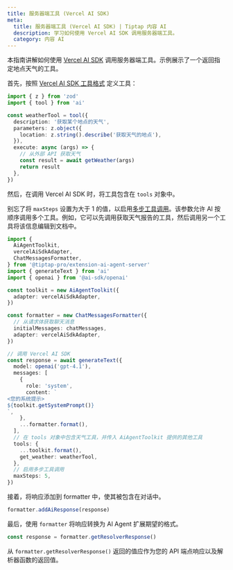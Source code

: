 ```yaml
---
title: 服务器端工具 (Vercel AI SDK)
meta:
  title: 服务器端工具 (Vercel AI SDK) | Tiptap 内容 AI
  description: 学习如何使用 Vercel AI SDK 调用服务器端工具。
  category: 内容 AI
---
```


本指南讲解如何使用 [Vercel AI SDK](https://ai-sdk.dev) 调用服务器端工具。示例展示了一个返回指定地点天气的工具。

首先，按照 [Vercel AI SDK 工具格式](https://ai-sdk.dev/docs/ai-sdk-core/tools-and-tool-calling) 定义工具：

```ts
import { z } from 'zod'
import { tool } from 'ai'

const weatherTool = tool({
  description: '获取某个地点的天气',
  parameters: z.object({
    location: z.string().describe('获取天气的地点'),
  }),
  execute: async (args) => {
    // 从外部 API 获取天气
    const result = await getWeather(args)
    return result
  },
})
```

然后，在调用 Vercel AI SDK 时，将工具包含在 `tools` 对象中。

别忘了将 `maxSteps` 设置为大于 1 的值，以启用[多步工具调用](https://ai-sdk.dev/docs/ai-sdk-core/tools-and-tool-calling#multi-step-calls-using-maxsteps)。该参数允许 AI 按顺序调用多个工具。例如，它可以先调用获取天气报告的工具，然后调用另一个工具将该信息编辑到文档中。

```ts
import {
  AiAgentToolkit,
  vercelAiSdkAdapter,
  ChatMessagesFormatter,
} from '@tiptap-pro/extension-ai-agent-server'
import { generateText } from 'ai'
import { openai } from '@ai-sdk/openai'

const toolkit = new AiAgentToolkit({
  adapter: vercelAiSdkAdapter,
})

const formatter = new ChatMessagesFormatter({
  // 从请求体获取聊天消息
  initialMessages: chatMessages,
  adapter: vercelAiSdkAdapter,
})

// 调用 Vercel AI SDK
const response = await generateText({
  model: openai('gpt-4.1'),
  messages: [
    {
      role: 'system',
      content: `
<您的系统提示>
${toolkit.getSystemPrompt()}
`,
    },
    ...formatter.format(),
  ],
  // 在 tools 对象中包含天气工具，并传入 AiAgentToolkit 提供的其他工具
  tools: {
    ...toolkit.format(),
    get_weather: weatherTool,
  },
  // 启用多步工具调用
  maxSteps: 5,
})
```

接着，将响应添加到 formatter 中，使其被包含在对话中。

```ts
formatter.addAiResponse(response)
```

最后，使用 `formatter` 将响应转换为 AI Agent 扩展期望的格式。

```ts
const response = formatter.getResolverResponse()
```

从 `formatter.getResolverResponse()` 返回的值应作为您的 API 端点响应以及解析器函数的返回值。